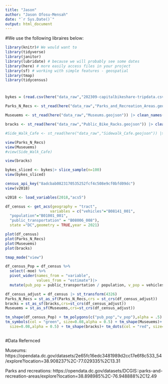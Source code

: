 ```yaml
---
title: "Jason"
author: "Jason Ofosu-Mensah"
date: "`r Sys.Date()`"
output: html_document
---
```

#We use the following libraires below:
```r
library(knitr)# We would want to
library(tidyverse)
library(janitor)
library(lubridate) # because we will probably see some dates
library(here) # more easily access files in your project
library(sf) # working with simple features - geospatial
library(tmap)
library(tidycensus)
```
#
```r
bykes = (read.csv(here("data_raw","202309-capitalbikeshare-tripdata.csv"))) |> clean_names() 

Parks_N_Recs <- st_read(here("data_raw","Parks_and_Recreation_Areas.geojson")) |> clean_names()

Museuems <- st_read(here("data_raw","Museums.geojson")) |> clean_names()

bracks <- st_read(here("data_raw","Public_Bike_Racks.geojson")) |> clean_names()

#Side_Walk_Cafe <- st_read(here("data_raw","Sidewalk_Cafe.geojson")) |> clean_names()

view(Parks_N_Recs)
view(Museuems)
#view(Side_Walk_Cafe)

view(bracks)

```

```r

bykes_sliced <- bykes|> slice_sample(n=100)
view(bykes_sliced)
```

```r
census_api_key("8adcbab0823170535252fcf4c508e9cf0bfd09dc")
view(v2018)
```
```r
v2018 <- load_variables(2018,"acs5")
```
```r
df_census <- get_acs(geography = "tract",
                    variables = c("vehicles"="B08141_001",
  "population"="B01001_001",
  "public_transportation" = "B08006_008"),
  state ="DC",geometry = TRUE,year = 2021)
```
```r
plot(df_census)
plot(Parks_N_Recs)
plot(Museuems)
plot(bracks)
```

```r
tmap_mode("view")

df_census_Pop = df_census %>%
  select(-moe) %>%
  pivot_wider(names_from = "variable",
              values_from = "estimate")|>
  mutate(pub_pop = public_transportation / population, v_pop = vehicles / population)


```

```r
df_census_adjust = df_census |> st_transform(4326)
Parks_N_Recs = st_as_sf(Parks_N_Recs,crs = st_crs(df_census_adjust))
bracks = st_as_sf(bracks,crs=st_crs(df_census_adjust))
Museuems = st_as_sf(Museuems,crs=st_crs(df_census_adjust))

tm_shape(df_census_Pop) + tm_polygons(c("pub_pop","v_pop"),alpha = .5) + tm_shape(Parks_N_Recs)+
tm_symbols(col = "green", size=0.08,alpha = 0.5) + tm_shape(Museuems)+ tm_symbols(col = "violet",
  size=0.08,alpha = 0.5) + tm_shape(bracks)+ tm_dots(col = "red", size=0.004,alpha = 0.5)
```


```r

```



#Data Refernced

Museums: https://opendata.dc.gov/datasets/2e65fc16edc3481989d2cc17e6f8c533_54/explore?location=38.908237%2C-77.029335%2C13.31


Parks and recreations:
https://opendata.dc.gov/datasets/DCGIS::parks-and-recreation-areas/explore?location=38.898985%2C-76.948888%2C12.49

